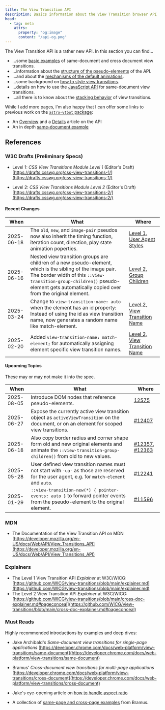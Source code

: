 ```yaml
---
title: The View Transition API
description: Basics information about the View Transition browser API
head:
  - tag: meta
    attrs:
      property: "og:image"
      content: "/api-og.png"
---
```


The View Transition API is a rather new API. In this section you can find&hellip;

* &hellip;some [basic examples](/basics/examples/) of same-document and cross document view transitions.
* &hellip;information about the [structure of the pseudo-elements](/basics/pseudos/) of the API.
* &hellip;and about the [mechanisms of the default animations](/basics/default-animations/).
* &hellip;some background on [how to style view transitions](/basics/styling/).
* &hellip;details on how to use the [JavaScript API](/basics/javascript/) for same-document view transitions.
* &hellip;all there is to know about the [stacking behavior](/basics/hide-and-seek/) of view transitions.

While I add more pages, I'm also happy that I can offer some links to previous work on the [`astro-vtbot` package](https://www.npmjs.com/package/astro-vtbot):

* An [Overview](https://events-3bg.pages.dev/jotter/api/) and a [Details](https://events-3bg.pages.dev/jotter/api/details/) article on the API
* An in depth [same-document example](https://events-3bg.pages.dev/jotter/api/example/)

## References


### W3C Drafts (Preliminary Specs)

* Level 1: *CSS View Transitions Module Level 1* (Editor's Draft) [https://drafts.csswg.org/css-view-transitions-1/](https://drafts.csswg.org/css-view-transitions-1/)


* Level 2: *CSS View Transitions Module Level 2* (Editor's Draft) [https://drafts.csswg.org/css-view-transitions-2/](https://drafts.csswg.org/css-view-transitions-2/)

#### Recent Changes

|When|What|Where|
|---|---|---|
|2025-06-18| The `old`, `new`, and `image-pair` pseudos now also inherit the timing function, iteration count, direction, play state animation poperties.|[Level 1, User Agent Styles](https://drafts.csswg.org/css-view-transitions-1/#ua-styles)
|2025-06-16| Nested view transition groups are children of a new pseudo-element, which is the sibling of the image pair. The border width of this `::view-transition-group-children()` pseudo-element gets automatically copied over from the original element.|[Level 2, Group Children](https://drafts.csswg.org/css-view-transitions-2/#view-transition-group-children-pseudo)|
|2025-03-24| Change to `view-transition-name: auto` when the element has an id property: Instead of using the id as view transition name, now generates a random name like match-element. |[Level 2, View Transition Name](https://drafts.csswg.org/css-view-transitions-2/#additions-to-vt-name) |
|2025-02-20| Added `view-transition-name: match-element;` for automatically assigning element specific view transition names.|[Level 2, View Transition Name](https://drafts.csswg.org/css-view-transitions-2/#additions-to-vt-name)|

#### Upcoming Topics

These may or may not make it into the spec.

|When|What|Where|
|---|---|---|
|2025-08-05|Introduce DOM nodes that reference pseudo-elements. |[12575](https://github.com/w3c/csswg-drafts/issues/12575)|
|2025-06-27|Expose the currently active view transition object as `activeViewTransition` on the document, or on an element for scoped view transitions.| [#12407](https://github.com/w3c/csswg-drafts/issues/12407)  | 
|2025-06-18| Also copy border radius and corner shape form old and new original elements and animate the `::view-transition-group-children()` from old to new values.|[#12357](https://github.com/w3c/csswg-drafts/issues/12357), [#12363](https://github.com/w3c/csswg-drafts/issues/12363)  |
|2025-05-28|User defined view transition names must not start with `-ua-` as those are reserved for the user agent, e.g. for `match-element` and `auto`.|[#12241](https://github.com/w3c/csswg-drafts/issues/12241) |
|2025-01-29| `::view-transition-new(*) { pointer-events: auto }` to forward pointer events from the pseudo-element to the original element.|[#11596](https://github.com/w3c/csswg-drafts/issues/11596) |



### MDN
* The Documentation of the View Transition API on MDN [https://developer.mozilla.org/en-US/docs/Web/API/View_Transitions_API](https://developer.mozilla.org/en-US/docs/Web/API/View_Transitions_API)

### Explainers
* The Level 1 View Transition API *Explainer* at W3C/WICG: [https://github.com/WICG/view-transitions/blob/main/explainer.md](https://github.com/WICG/view-transitions/blob/main/explainer.md)
* The Level 2 View Transition API *Explainer* at W3C/WICG: [https://github.com/WICG/view-transitions/blob/main/cross-doc-explainer.md#pageconceal](https://github.com/WICG/view-transitions/blob/main/cross-doc-explainer.md#pageconceal)

### Must Reads

Highly recommended introductions by examples and deep dives:

* Jake Archibald's *Same-document view transitions for single-page applications* [https://developer.chrome.com/docs/web-platform/view-transitions/same-document](https://developer.chrome.com/docs/web-platform/view-transitions/same-document)

* Bramus' *Cross-document view transitions for multi-page applications* [https://developer.chrome.com/docs/web-platform/view-transitions/cross-document](https://developer.chrome.com/docs/web-platform/view-transitions/cross-document)

* Jake's eye-opening article on [how to handle aspect ratio](https://jakearchibald.com/2024/view-transitions-handling-aspect-ratio-changes/)

* A collection of [same-page and cross-page examples](https://view-transitions.chrome.dev/) from Bramus.